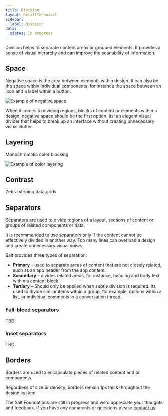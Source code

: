 ```yaml
---
title: Division
layout: DetailTechnical
sidebar:
  label: Division
data:
  status: In progress
---
```


Division helps to separate content areas or grouped elements. It provides a sense of visual hierarchy and can improve the scanability of information.

## Space

Negative space is the area between elements within design. It can also be the space within individual components, for instance the space between an icon and a label within a button.

<Image
  src="/img/foundations/division-negativespace.svg"
  alt="Example of negative space"
/>

When it comes to dividing regions, blocks of content or elements within a design, negative space should be the first option. Its’ an elegant visual divider that helps to break up an interface without creating unnecessary visual clutter.

## Layering

Monochromatic color blocking

<Image
  src="/img/foundations/division-layering.svg"
  alt="Example of color layering"
/>

## Contrast

Zebra striping data grids

## Separators

Separators are used to divide regions of a layout, sections of content or groups of related components or data.

It is recommended to use separators only if the content cannot be effectively divided in another way. Too many lines can overload a design and create unnecessary visual noise.

Salt provides three types of separation:

- **Primary** – used to separate areas of content that are not closely related, such as an app header from the app content.
- **Secondary** – divides related areas, for instance, heading and body text within a content block.
- **Tertiary** – Should only be applied when subtle division is required. Its used to divide similar items within a group, for example, options within a list, or individual comments in a conversation thread.

### Full-bleed separators

TBD

### Inset separators

TBD

## Borders

Borders are used to encapsulate pieces of related content and or components.

Regardless of size or density, borders remain 1px thick throughout the design system.

<Callout title="Have some feedback?">

The Salt Foundations are still in progress and we'd appreciate your thoughts and feedback. If you have any comments or questions please [contact us](../support-and-contributions/index).

</Callout>
